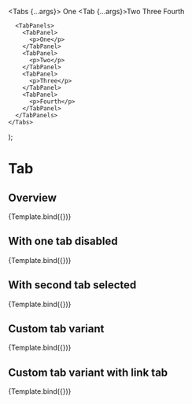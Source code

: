 


<Meta title="Components/Navigation/Tabs" component={Tabs} />

  <Tabs {...args}>
      <TabList>
        <Tab>One</Tab>
        <Tab {...args}>Two</Tab>
        <Tab>Three</Tab>
        <Tab>Fourth</Tab>
      </TabList>

      <TabPanels>
        <TabPanel>
          <p>One</p>
        </TabPanel>
        <TabPanel>
          <p>Two</p>
        </TabPanel>
        <TabPanel>
          <p>Three</p>
        </TabPanel>
        <TabPanel>
          <p>Fourth</p>
        </TabPanel>
      </TabPanels>
    </Tabs>

);

# Tab

## Overview

<Canvas>
  <Story
    name="Overview"
    args={{
      isDisabled: false,
      defaultIndex: 0,
    }}
    argTypes={{
      variant: {
        options: ['spaceBetween', 'spaceAround'],
        control: 'select',
      },
    }}
  >
    {Template.bind({})}
  </Story>
</Canvas>

<ArgsTable story="Overview" />

## With one tab disabled

<Canvas>
  <Story
    name="With one tab disabled"
    args={{
      isDisabled: true,
      defaultIndex: 0,
    }}
  >
    {Template.bind({})}
  </Story>
</Canvas>

<ArgsTable story="With one tab disabled" />

## With second tab selected

<Canvas>
  <Story
    name="With second tab selected"
    args={{
      isDisabled: false,
      defaultIndex: 1,
    }}
  >
    {Template.bind({})}
  </Story>
</Canvas>

<ArgsTable story="With second tab selected" />

## Custom tab variant

<Canvas>
  <Story
    name="Custom tab variant"
    args={{
      isDisabled: false,
      defaultIndex: 1,
      variant: 'custom',
    }}
  >
    {Template.bind({})}
  </Story>
</Canvas>

<ArgsTable story="With custom tab variant" />

## Custom tab variant with link tab

<Canvas>
  <Story
    name="Custom tab variant with link tab"
    args={{
      isDisabled: false,
      defaultIndex: 1,
      variant: 'custom',
      isLink: true,
    }}
  >
    {Template.bind({})}
  </Story>
</Canvas>

<ArgsTable story="With custom tab variant and link tab" />
